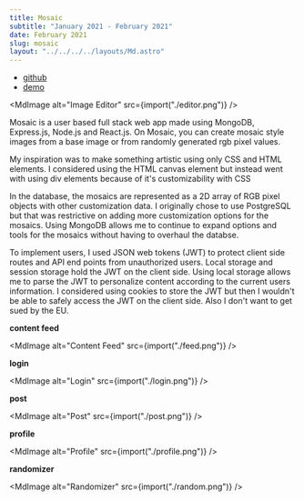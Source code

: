 ```yaml
---
title: Mosaic
subtitle: "January 2021 - February 2021"
date: February 2021
slug: mosaic
layout: "../../../../layouts/Md.astro"
---
```



- [github](https://github.com/ec965/mosaic)
- [demo](https://mosaiorama.herokuapp.com/)

<MdImage alt="Image Editor" src={import("./editor.png")} />

Mosaic is a user based full stack web app made using MongoDB, Express.js,
Node.js and React.js. On Mosaic, you can create mosaic style images from a base
image or from randomly generated rgb pixel values.

My inspiration was to make something artistic using only CSS and HTML elements.
I considered using the HTML canvas element but instead went with using div
elements because of it's customizability with CSS

In the database, the mosaics are represented as a 2D array of RGB pixel objects
with other customization data. I originally chose to use PostgreSQL but that was
restrictive on adding more customization options for the mosaics. Using MongoDB
allows me to continue to expand options and tools for the mosaics without having
to overhaul the databse.

To implement users, I used JSON web tokens (JWT) to protect client side routes
and API end points from unauthorized users. Local storage and session storage
hold the JWT on the client side. Using local storage allows me to parse the JWT
to personalize content according to the current users information. I considered
using cookies to store the JWT but then I wouldn't be able to safely access the
JWT on the client side. Also I don't want to get sued by the EU.

**content feed**

<MdImage alt="Content Feed" src={import("./feed.png")} />

**login**

<MdImage alt="Login" src={import("./login.png")} />

**post**

<MdImage alt="Post" src={import("./post.png")} />

**profile**

<MdImage alt="Profile" src={import("./profile.png")} />

**randomizer**

<MdImage alt="Randomizer" src={import("./random.png")} />
